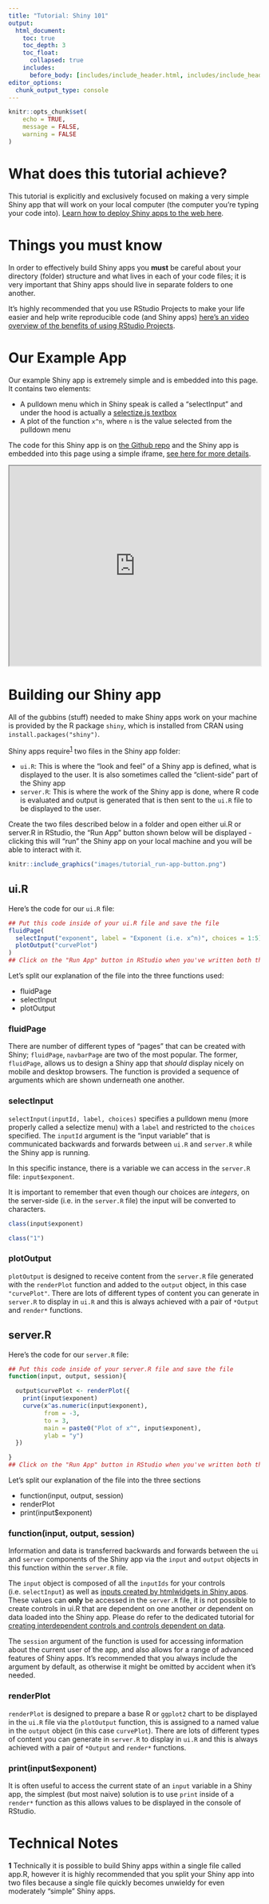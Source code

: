 ```yaml
---
title: "Tutorial: Shiny 101"
output:
  html_document:
    toc: true
    toc_depth: 3
    toc_float:
      collapsed: true
    includes:
      before_body: [includes/include_header.html, includes/include_header_navpage.html]
editor_options: 
  chunk_output_type: console
---
```


```r
knitr::opts_chunk$set(
	echo = TRUE,
	message = FALSE,
	warning = FALSE
)
```

# What does this tutorial achieve?

This tutorial is explicitly and exclusively focused on making a very simple Shiny app that will work on your local computer (the computer you're typing your code into). [Learn how to deploy Shiny apps to the web here](deploy.html).

# Things you must know

In order to effectively build Shiny apps you **must** be careful about your directory (folder) structure and what lives in each of your code files; it is very important that Shiny apps should live in separate folders to one another. 

It's highly recommended that you use RStudio Projects to make your life easier and help write reproducible code (and Shiny apps) [here's an video overview of the benefits of using RStudio Projects]( https://www.linkedin.com/learning/learning-the-r-tidyverse/why-should-you-use-projects-in-rstudio).

# Our Example App

<div class="row">

<div class="col-md-5">

Our example Shiny app is extremely simple and is embedded into this page. It contains two elements:

- A pulldown menu which in Shiny speak is called a "selectInput" and under the hood is actually a [selectize.js textbox](https://selectize.github.io/selectize.js/)
- A plot of the function `x^n`, where `n` is the value selected from the pulldown menu

The code for this Shiny app is on [the Github repo](https://github.com/OxShef/oxshef_shiny/tree/master/tutorial-apps/shiny101) and the Shiny app is embedded into this page using a simple iframe, [see here for more details](deploy_shinyapps-io.html). 

</div>

<div class="col-md-7">

<iframe src="https://trainingidn.shinyapps.io/OxShef_shiny_tutorials_shiny101/" width="100%" height="400px"></iframe>

</div>

</div>

# Building our Shiny app

All of the gubbins (stuff) needed to make Shiny apps work on your machine is provided by the R package `shiny`, which is installed from CRAN using `install.packages("shiny")`.

Shiny apps require<sup id="a1">[1](#two-file-apps)</sup> two files in the Shiny app folder:

- `ui.R`: This is where the "look and feel" of a Shiny app is defined, what is displayed to the user. It is also sometimes called the "client-side" part of the Shiny app
- `server.R`: This is where the work of the Shiny app is done, where R code is evaluated and output is generated that is then sent to the `ui.R` file to be displayed to the user.

Create the two files described below in a folder and open either ui.R or server.R in RStudio, the "Run App" button shown below will be displayed - clicking this will "run" the Shiny app on your local machine and you will be able to interact with it.

```r
knitr::include_graphics("images/tutorial_run-app-button.png")
```


## ui.R

Here's the code for our `ui.R` file:

```r
## Put this code inside of your ui.R file and save the file
fluidPage(
  selectInput("exponent", label = "Exponent (i.e. x^n)", choices = 1:5),
  plotOutput("curvePlot")
)
## Click on the "Run App" button in RStudio when you've written both the ui.R and server.R files
```

Let's split our explanation of the file into the three functions used:

- fluidPage
- selectInput
- plotOutput

### fluidPage

There are number of different types of "pages" that can be created with Shiny; `fluidPage`, `navbarPage` are two of the most popular. The former, `fluidPage`, allows us to design a Shiny app that *should* display nicely on mobile and desktop browsers. The function is provided a sequence of arguments which are shown underneath one another.

### selectInput

`selectInput(inputId, label, choices)` specifies a pulldown menu (more properly called a selectize menu) with a `label` and restricted to the `choices` specified. The `inputId` argument is the "input variable" that is communicated backwards and forwards between `ui.R` and `server.R` while the Shiny app is running.

In this specific instance, there is a variable we can access in the `server.R` file: `input$exponent`. 

It is important to remember that even though our choices are *integers*, on the server-side (i.e. in the `server.R` file) the input will be converted to characters. 

```r
class(input$exponent)
```

```r
class("1")
```

### plotOutput

`plotOutput` is designed to receive content from the `server.R` file generated with the `renderPlot` function and added to the `output` object, in this case `"curvePlot"`. There are lots of different types of content you can generate in `server.R` to display in `ui.R` and this is always achieved with a pair of `*Output` and `render*` functions.

## server.R

Here's the code for our `server.R` file:

```r
## Put this code inside of your server.R file and save the file
function(input, output, session){

  output$curvePlot <- renderPlot({
    print(input$exponent)
    curve(x^as.numeric(input$exponent),
          from = -3,
          to = 3,
          main = paste0("Plot of x^", input$exponent),
          ylab = "y")
  })

}
## Click on the "Run App" button in RStudio when you've written both the ui.R and server.R files
```

Let's split our explanation of the file into the three sections

- function(input, output, session)
- renderPlot
- print(input$exponent)

### function(input, output, session)

Information and data is transferred backwards and forwards between the `ui` and `server` components of the Shiny app via the `input` and `output` objects in this function within the `server.R` file.

The `input` object is composed of all the `inputIds` for your controls (i.e. `selectInput`) as well as [inputs created by htmlwidgets in Shiny apps](tutorials_shiny-htmlwidgets.html). These values can **only** be accessed in the `server.R` file, it is not possible to create controls in ui.R that are dependent on one another *or* dependent on data loaded into the Shiny app. Please do refer to the dedicated tutorial for [creating interdependent controls and controls dependent on data](tutorials_controls-dependent-on-data.html).

The `session` argument of the function is used for accessing information about the current user of the app, and also allows for a range of advanced features of Shiny apps. It's recommended that you always include the argument by default, as otherwise it might be omitted by accident when it's needed.

### renderPlot

`renderPlot` is designed to prepare a base R or `ggplot2` chart to be displayed in the `ui.R` file via the `plotOutput` function, this is assigned to a named value in the `output` object (in this case `curvePlot`).  There are lots of different types of content you can generate in `server.R` to display in `ui.R` and this is always achieved with a pair of `*Output` and `render*` functions.

### print(input$exponent)

It is often useful to access the current state of an `input` variable in a Shiny app, the simplest (but most naive) solution is to use `print` inside of a `render*` function as this allows values to be displayed in the console of RStudio.

# Technical Notes

<span id="two-file-apps"><b>1</b></span> Technically it is possible to build Shiny apps within a single file called app.R, however it is highly recommended that you split your Shiny app into two files because a single file quickly becomes unwieldy for even moderately "simple" Shiny apps.